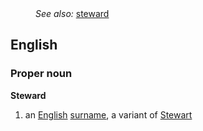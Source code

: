 :''See also:'' [[steward]]
==English==
===Proper noun===
'''Steward'''
# an [[English]] [[surname]], a variant of [[Stewart]]